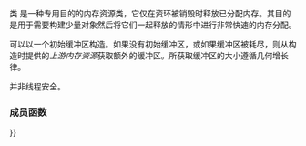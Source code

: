 {{cpp/experimental/pmr/title|monotonic_buffer_resource}}
{{cpp/experimental/lib extensions/pmr/monotonic_buffer_resource/navbar}}
{{ddcl|header=experimental/memory_resource|since=libfund_ts|
class monotonic_buffer_resource : public memory_resource;
}}

类 {{tt|std::experimental::pmr::monotonic_buffer_resource}} 是一种专用目的的内存资源类，它仅在资环被销毁时释放已分配内存。其目的是用于需要构建少量对象然后将它们一起释放的情形中进行非常快速的内存分配。

{{tt|monotonic_buffer_resource}} 可以以一个初始缓冲区构造。如果没有初始缓冲区，或如果缓冲区被耗尽，则从构造时提供的''上游内存资源''获取额外的缓冲区。所获取缓冲区的大小遵循几何增长律。

{{tt|monotonic_buffer_resource}} 并非线程安全。

===成员函数===
{{dsc begin}}
{{dsc inc|cpp/experimental/monotonic_buffer_resource/dsc constructor}}
{{dsc inc|cpp/experimental/monotonic_buffer_resource/dsc destructor}}
{{dsc inc|cpp/experimental/monotonic_buffer_resource/dsc operator{{=}}}}

{{dsc h2|公开成员函数}}
{{dsc inc|cpp/experimental/monotonic_buffer_resource/dsc release}}
{{dsc inc|cpp/experimental/monotonic_buffer_resource/dsc upstream_resource}}

{{dsc h2|受保护成员函数}}
{{dsc inc|cpp/experimental/monotonic_buffer_resource/dsc do_allocate}}
{{dsc inc|cpp/experimental/monotonic_buffer_resource/dsc do_deallocate}}
{{dsc inc|cpp/experimental/monotonic_buffer_resource/dsc do_is_equal}}
{{dsc end}}